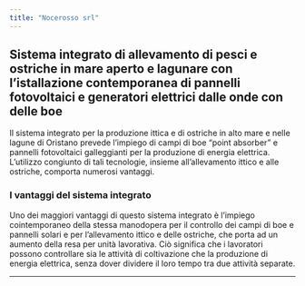 ```yaml
---
title: "Nocerosso srl"
---
```

## Sistema integrato di allevamento di pesci e ostriche in mare aperto e lagunare con l'istallazione contemporanea di pannelli fotovoltaici e generatori elettrici dalle onde con delle  boe 


Il sistema integrato per la produzione ittica e di ostriche in alto mare e nelle lagune di Oristano prevede l'impiego di campi di boe "point absorber" e pannelli fotovoltaici galleggianti per la produzione di energia elettrica. L'utilizzo congiunto di tali tecnologie, insieme all'allevamento ittico e alle ostriche, comporta numerosi vantaggi.

### I vantaggi del sistema integrato

Uno dei maggiori vantaggi di questo sistema integrato è l'impiego cointemporaneo della stessa manodopera per il controllo dei campi di boe e pannelli solari e per l'allevamento ittico e delle ostriche, che porta ad un aumento della resa per unità lavorativa. Ciò significa che i lavoratori possono controllare sia le attività di coltivazione che la produzione di energia elettrica, senza dover dividere il loro tempo tra due attività separate.


---
